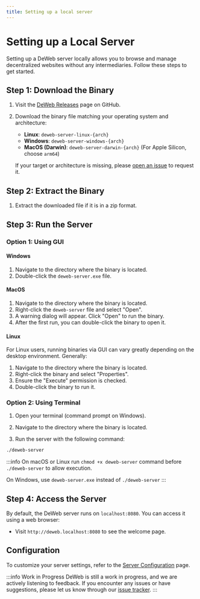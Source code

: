 ```yaml
---
title: Setting up a local server
---
```


# Setting up a Local Server

Setting up a DeWeb server locally allows you to browse and manage decentralized websites without any intermediaries.
Follow these steps to get started.

## Step 1: Download the Binary

1. Visit the [DeWeb Releases](https://github.com/massalabs/DeWeb/releases/latest) page on GitHub.
2. Download the binary file matching your operating system and architecture:

   - **Linux**: `deweb-server-linux-{arch}`
   - **Windows**: `deweb-server-windows-{arch}`
   - **MacOS (Darwin)**: `deweb-server-darwin-{arch}` (For Apple Silicon, choose `arm64`)

   If your target or architecture is missing, please [open an issue](https://github.com/massalabs/DeWeb/issues)
   to request it.

## Step 2: Extract the Binary

1. Extract the downloaded file if it is in a zip format.

## Step 3: Run the Server

### Option 1: Using GUI

#### Windows

1. Navigate to the directory where the binary is located.
2. Double-click the `deweb-server.exe` file.

#### MacOS

1. Navigate to the directory where the binary is located.
2. Right-click the `deweb-server` file and select "Open".
3. A warning dialog will appear. Click "Open" to run the binary.
4. After the first run, you can double-click the binary to open it.

#### Linux

For Linux users, running binaries via GUI can vary greatly depending on the desktop environment. Generally:

1. Navigate to the directory where the binary is located.
2. Right-click the binary and select "Properties".
3. Ensure the "Execute" permission is checked.
4. Double-click the binary to run it.

### Option 2: Using Terminal

1. Open your terminal (command prompt on Windows).
2. Navigate to the directory where the binary is located.

3. Run the server with the following command:

```bash
./deweb-server
```

:::info
On macOS or Linux run `chmod +x deweb-server` command before `./deweb-server` to allow execution.

On Windows, use `deweb-server.exe` instead of `./deweb-server`
:::

## Step 4: Access the Server

By default, the DeWeb server runs on `localhost:8080`. You can access it using a web browser:

- Visit `http://deweb.localhost:8080` to see the welcome page.

## Configuration

To customize your server settings, refer to the [Server Configuration](../configuration/server-config) page.

:::info Work in Progress
DeWeb is still a work in progress, and we are actively listening to feedback.
If you encounter any issues or have suggestions, please let us know through our [issue tracker](https://github.com/massalabs/DeWeb/issues).
:::
